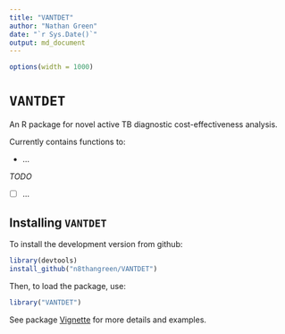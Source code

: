 ```yaml
---
title: "VANTDET"
author: "Nathan Green"
date: "`r Sys.Date()`"
output: md_document
---
```


```r
options(width = 1000)
```


# `VANTDET`

An R package for novel active TB diagnostic cost-effectiveness analysis.

Currently contains functions to:

* ...

_TODO_

- [ ] ...

## Installing `VANTDET`

To install the development version from github:
```r
library(devtools)
install_github("n8thangreen/VANTDET")
```

Then, to load the package, use:
```r
library("VANTDET")
```

See package [Vignette](http://htmlpreview.github.io/?https://github.com/n8thangreen/treeSimR/blob/master/inst/doc/vignette_main.html) for more details and examples.

